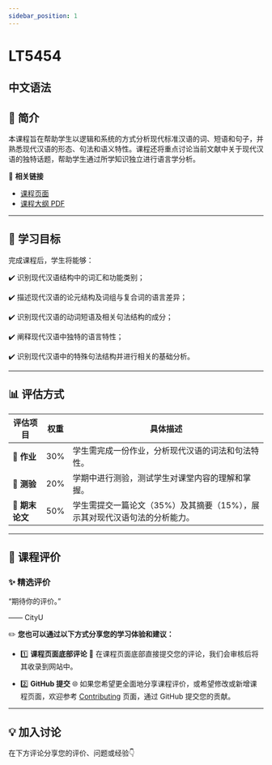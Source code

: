 ```yaml
---
sidebar_position: 1
---
```


# LT5454
## 中文语法

## **📘 简介**
本课程旨在帮助学生以逻辑和系统的方式分析现代标准汉语的词、短语和句子，并熟悉现代汉语的形态、句法和语义特性。课程还将重点讨论当前文献中关于现代汉语的独特话题，帮助学生通过所学知识独立进行语言学分析。

🔗 **相关链接**
- [课程页面](https://www.cityu.edu.hk/catalogue/pg/202425/course/LT5454.htm)
- [课程大纲 PDF](https://www.cityu.edu.hk/catalogue/pg/202425/course/LT5454.pdf)

---

## **🎯 学习目标**

完成课程后，学生将能够：

✔️ 识别现代汉语结构中的词汇和功能类别；

✔️ 描述现代汉语的论元结构及词组与复合词的语言差异；

✔️ 识别现代汉语的动词短语及相关句法结构的成分；

✔️ 阐释现代汉语中独特的语言特性；

✔️ 识别现代汉语中的特殊句法结构并进行相关的基础分析。

---

## **📊 评估方式**

| **评估项目**              | **权重** | **具体描述**                                                                                     |
|--------------------------|---------|-----------------------------------------------------------------------------------------------|
| **📖 作业**               | 30%     | 学生需完成一份作业，分析现代汉语的词法和句法特性。                                                   |
| **📝 测验**               | 20%     | 学期中进行测验，测试学生对课堂内容的理解和掌握。                                                     |
| **📄 期末论文**            | 50%     | 学生需提交一篇论文（35%）及其摘要（15%），展示其对现代汉语句法的分析能力。                                  |

---

## **💬 课程评价**

### ✨ **精选评价**
<div className={commentStyles.commentBox}>
    <p className={commentStyles.commentText}>
        “期待你的评价。”
    </p>
    <p className={commentStyles.commentAuthor}>—— CityU</p>
</div>

✏️ **您也可以通过以下方式分享您的学习体验和建议：**

- 1️⃣ **课程页面底部评论**
💬 在课程页面底部直接提交您的评论，我们会审核后将其收录到网站中。

- 2️⃣ **GitHub 提交**
🌐 如果您希望更全面地分享课程评价，或希望修改或新增课程页面，欢迎参考 [Contributing](https://penjc.github.io/cityU-navigator/contributing) 页面，通过 GitHub 提交您的贡献。

---

## **💡 加入讨论**

在下方评论分享您的评价、问题或经验👇
<Utterances />
